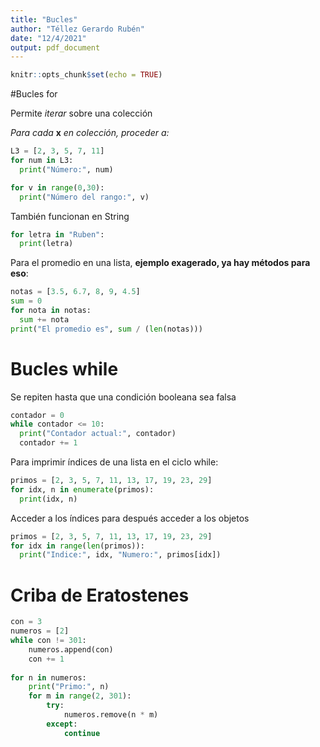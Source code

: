 ---
title: "Bucles"
author: "Téllez Gerardo Rubén"
date: "12/4/2021"
output: pdf_document
---

```{r setup, include=FALSE}
knitr::opts_chunk$set(echo = TRUE)
```

#Bucles for

Permite _iterar_ sobre una colección

_Para cada_ __x__ _en colección, proceder a:_

```{python}
L3 = [2, 3, 5, 7, 11]
for num in L3:
  print("Número:", num)

for v in range(0,30):
  print("Número del rango:", v)
```
También funcionan en String

```{python}
for letra in "Ruben":
  print(letra)
```
Para el promedio en una lista, __ejemplo exagerado, ya hay métodos para eso__:

```{python}
notas = [3.5, 6.7, 8, 9, 4.5]
sum = 0
for nota in notas:
  sum += nota
print("El promedio es", sum / (len(notas)))
```

# Bucles while

Se repiten hasta que una condición booleana sea falsa

```{python}
contador = 0
while contador <= 10:
  print("Contador actual:", contador)
  contador += 1
```

Para imprimir índices de una lista en el ciclo while:

```{python}
primos = [2, 3, 5, 7, 11, 13, 17, 19, 23, 29]
for idx, n in enumerate(primos):
  print(idx, n)
```

Acceder a los índices para después acceder a los objetos
```{python}
primos = [2, 3, 5, 7, 11, 13, 17, 19, 23, 29]
for idx in range(len(primos)):
  print("Indice:", idx, "Numero:", primos[idx])
```

# Criba de Eratostenes

```{python}
con = 3
numeros = [2]
while con != 301:
    numeros.append(con)
    con += 1
    
for n in numeros:
    print("Primo:", n)
    for m in range(2, 301):
        try:
            numeros.remove(n * m)
        except:
            continue
```



